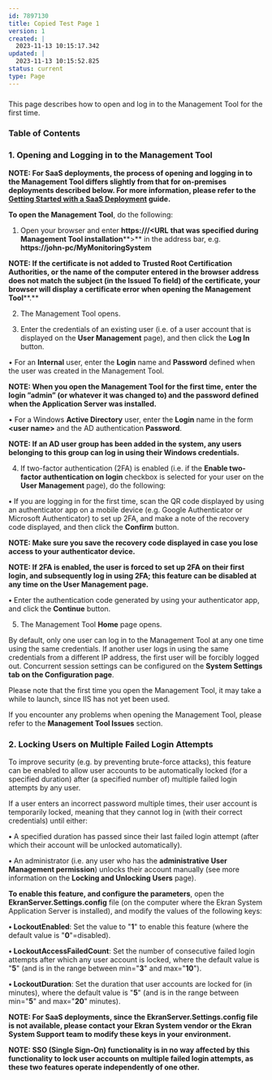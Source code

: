 ---
id: 7897130
title: Copied Test Page 1
version: 1
created: |
  2023-11-13 10:15:17.342
updated: |
  2023-11-13 10:15:52.825
status: current
type: Page
---

### 

This page describes how to open and log in to the Management Tool for the first time.

### Table of Contents

### 1. Opening and Logging in to the Management Tool

**NOTE: For SaaS deployments, the process of opening and logging in to the Management Tool differs slightly from that for on-premises deployments described below. For more information, please refer to the [Getting Started with a SaaS Deployment](https://documentation.ekransystem.com/display/DOC/Getting+Started+with+a+SaaS+Deployment) guide.**

**To open the Management Tool**, do the following:

1. Open your browser and enter **https://<name of the computer or IP on which the Management Tool is installed>/<URL** **that was specified during** **Management Tool installation****>** in the address bar, e.g. **https://john-pc/MyMonitoringSystem**

**NOTE: If the certificate is not added to** **Trusted Root Certification Authorities, or the name of the computer entered in the browser address does not match the subject (in the Issued To field) of the certificate, your browser will display a certificate error when opening the Management Tool****.**

2. The Management Tool opens.

3. Enter the credentials of an existing user (i.e. of a user account that is displayed on the **User Management** page), and then click the **Log In** button.

• For an **Internal** user, enter the **Login** name and **Password** defined when the user was created in the Management Tool.

**NOTE: When you open the Management Tool for the first time,** **enter** **the login ”****admin**” **(or whatever it was changed to) and the password defined when the Application Server was installed****.**

• For a Windows **Active Directory** user, enter the **Login** name in the form **<domain name>\<user name>** and the AD authentication **Password**.

**NOTE: If an AD user group has been added in the system, any users belonging to this group can log in using their Windows credentials.**

4. If two-factor authentication (2FA) is enabled (i.e. if the **Enable two-factor authentication on login** checkbox is selected for your user on the **User Management** page), do the following:

**•** If you are logging in for the first time, scan the QR code displayed by using an authenticator app on a mobile device (e.g. Google Authenticator or Microsoft Authenticator) to set up 2FA, and make a note of the recovery code displayed, and then click the **Confirm** button.

**NOTE: Make sure you save the recovery code displayed in case you lose access to your authenticator device.**

**NOTE: If 2FA is enabled, the user is forced to set up 2FA on their first login, and subsequently log in using 2FA; this feature can be disabled at any time on the User Management page.**

**•** Enter the authentication code generated by using your authenticator app, and click the **Continue** button.

5. The Management Tool **Home** page opens.

By default, only one user can log in to the Management Tool at any one time using the same credentials. If another user logs in using the same credentials from a different IP address, the first user will be forcibly logged out. Concurrent session settings can be configured on the **System Settings tab on the Configuration page**.

Please note that the first time you open the Management Tool, it may take a while to launch, since IIS has not yet been used.

If you encounter any problems when opening the Management Tool, please refer to the **Management Tool Issues** section.

### **2. Locking Users on Multiple Failed Login Attempts**

To improve security (e.g. by preventing brute-force attacks), this feature can be enabled to allow user accounts to be automatically locked (for a specified duration) after (a specified number of) multiple failed login attempts by any user.

If a user enters an incorrect password multiple times, their user account is temporarily locked, meaning that they cannot log in (with their correct credentials) until either:

**•** A specified duration has passed since their last failed login attempt (after which their account will be unlocked automatically).

**•** An administrator (i.e. any user who has the **administrative User Management permission**) unlocks their account manually (see more information on the **Locking and Unlocking Users** page).

**To enable this feature, and configure the parameters**, open the **EkranServer.Settings.config** file (on the computer where the Ekran System Application Server is installed), and modify the values of the following keys:

**• LockoutEnabled**: Set the value to "**1**" to enable this feature (where the default value is "**0**"=disabled).

**• LockoutAccessFailedCount**: Set the number of consecutive failed login attempts after which any user account is locked, where the default value is "**5**" (and is in the range between min="**3**" and max="**10**").

**• LockoutDuration**: Set the duration that user accounts are locked for (in minutes), where the default value is "**5**" (and is in the range between min="**5**" and max="**20**" minutes).

**NOTE: For SaaS deployments, since the EkranServer.Settings.config file is not available, please contact your Ekran System vendor or the Ekran System Support team to modify these keys in your environment.**

**NOTE: SSO (**Single Sign-On)** functionality is in no way affected by this functionality to lock user accounts on multiple failed login attempts, as these two features operate independently of one other.**


